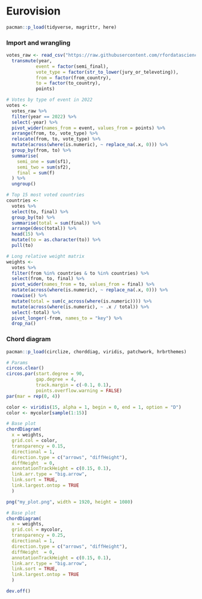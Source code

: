 # Eurovision

```r
pacman::p_load(tidyverse, magrittr, here)
```

### Import and wrangling

```r
votes_raw <- read_csv("https://raw.githubusercontent.com/rfordatascience/tidytuesday/master/data/2022/2022-05-17/eurovision-votes.csv") %>% 
  transmute(year,
           event = factor(semi_final),
           vote_type = factor(str_to_lower(jury_or_televoting)),
           from = factor(from_country),
           to = factor(to_country),
           points)
```

```r
# Votes by type of event in 2022
votes <- 
  votes_raw %>% 
  filter(year == 2022) %>% 
  select(-year) %>% 
  pivot_wider(names_from = event, values_from = points) %>% 
  arrange(from, to, vote_type) %>% 
  relocate(from, to, vote_type) %>% 
  mutate(across(where(is.numeric), ~ replace_na(.x, 0))) %>% 
  group_by(from, to) %>% 
  summarise(
    semi_one = sum(sf1),
    semi_two = sum(sf2),
    final = sum(f)
  ) %>% 
  ungroup()
```

```r
# Top 15 most voted countries
countries <- 
  votes %>% 
  select(to, final) %>% 
  group_by(to) %>% 
  summarise(total = sum(final)) %>% 
  arrange(desc(total)) %>% 
  head(15) %>% 
  mutate(to = as.character(to)) %>% 
  pull(to)
```

```r
# Long relative weight matrix 
weights <- 
  votes %>% 
  filter(from %in% countries & to %in% countries) %>% 
  select(from, to, final) %>% 
  pivot_wider(names_from = to, values_from = final) %>% 
  mutate(across(where(is.numeric), ~ replace_na(.x, 0))) %>% 
  rowwise() %>% 
  mutate(total = sum(c_across(where(is.numeric)))) %>% 
  mutate(across(where(is.numeric), ~ .x / total)) %>% 
  select(-total) %>% 
  pivot_longer(-from, names_to = "key") %>% 
  drop_na()
```

### Chord diagram

```r
pacman::p_load(circlize, chorddiag, viridis, patchwork, hrbrthemes)
```

```r
# Params
circos.clear()
circos.par(start.degree = 90, 
           gap.degree = 4, 
           track.margin = c(-0.1, 0.1), 
           points.overflow.warning = FALSE)
par(mar = rep(0, 4))

color <- viridis(15, alpha = 1, begin = 0, end = 1, option = "D")
color <- mycolor[sample(1:15)]
```

```r
# Base plot
chordDiagram(
  x = weights, 
  grid.col = color,
  transparency = 0.15,
  directional = 1,
  direction.type = c("arrows", "diffHeight"), 
  diffHeight  = 0,
  annotationTrackHeight = c(0.15, 0.1),
  link.arr.type = "big.arrow", 
  link.sort = TRUE, 
  link.largest.ontop = TRUE
  )
```

```r
png("my_plot.png", width = 1920, height = 1080) 

# Base plot
chordDiagram(
  x = weights, 
  grid.col = mycolor,
  transparency = 0.25,
  directional = 1,
  direction.type = c("arrows", "diffHeight"), 
  diffHeight  = 0,
  annotationTrackHeight = c(0.15, 0.1),
  link.arr.type = "big.arrow", 
  link.sort = TRUE, 
  link.largest.ontop = TRUE
  )

dev.off()
```
